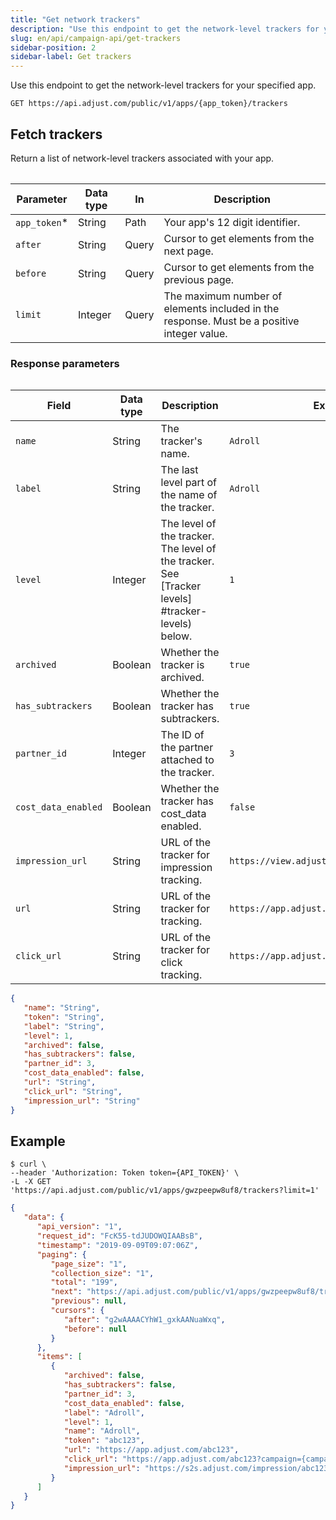 ```yaml
---
title: "Get network trackers"
description: "Use this endpoint to get the network-level trackers for your specified app."
slug: en/api/campaign-api/get-trackers
sidebar-position: 2
sidebar-label: Get trackers
---
```



Use this endpoint to get the network-level trackers for your specified app.

```http title="Endpoint" "/{app_token}/trackers"
GET https://api.adjust.com/public/v1/apps/{app_token}/trackers
```

## Fetch trackers

Return a list of network-level trackers associated with your app.

<Table>

| Parameter     | Data type | In    | Description                                                                                |
| ------------- | --------- | ----- | ------------------------------------------------------------------------------------------ |
| `app_token`\* | String    | Path  | Your app's 12 digit identifier.                                                            |
| `after`       | String    | Query | Cursor to get elements from the next page.                                                 |
| `before`      | String    | Query | Cursor to get elements from the previous page.                                             |
| `limit`       | Integer   | Query | The maximum number of elements included in the response. Must be a positive integer value. |

</Table>

<Pagination />

### Response parameters

<Table search>

| Field               | Data type | Description                                                                                      | Example                                     |
| ------------------- | --------- | ------------------------------------------------------------------------------------------------ | ------------------------------------------- |
| `name`              | String    | The tracker's name.                                                                              | `Adroll`                                    |
| `label`             | String    | The last level part of the name of the tracker.                                                  | `Adroll`                                    |
| `level`             | Integer   | The level of the tracker. The level of the tracker. See [Tracker levels] #tracker-levels) below. | `1`                                         |
| `archived`          | Boolean   | Whether the tracker is archived.                                                                 | `true`                                      |
| `has_subtrackers`   | Boolean   | Whether the tracker has subtrackers.                                                             | `true`                                      |
| `partner_id`        | Integer   | The ID of the partner attached to the tracker.                                                   | `3`                                         |
| `cost_data_enabled` | Boolean   | Whether the tracker has cost_data enabled.                                                       | `false`                                     |
| `impression_url`    | String    | URL of the tracker for impression tracking.                                                      | `https://view.adjust.com/impression/abc123` |
| `url`               | String    | URL of the tracker for tracking.                                                                 | `https://app.adjust.com/abc123`             |
| `click_url`         | String    | URL of the tracker for click tracking.                                                           | `https://app.adjust.com/abc123`             |

</Table>

<TrackerLevels />

```json title="Success response"
{
   "name": "String",
   "token": "String",
   "label": "String",
   "level": 1,
   "archived": false,
   "has_subtrackers": false,
   "partner_id": 3,
   "cost_data_enabled": false,
   "url": "String",
   "click_url": "String",
   "impression_url": "String"
}
```

## Example

```console title="cURL" "gwzpeepw8uf8"
$ curl \
--header 'Authorization: Token token={API_TOKEN}' \
-L -X GET 'https://api.adjust.com/public/v1/apps/gwzpeepw8uf8/trackers?limit=1'
```

```json title="Success response"
{
   "data": {
      "api_version": "1",
      "request_id": "FcK55-tdJUDOWQIAABsB",
      "timestamp": "2019-09-09T09:07:06Z",
      "paging": {
         "page_size": "1",
         "collection_size": "1",
         "total": "199",
         "next": "https://api.adjust.com/public/v1/apps/gwzpeepw8uf8/trackers?after=g2wAAAACYhW1_gxkAANuaWxq&limit=1",
         "previous": null,
         "cursors": {
            "after": "g2wAAAACYhW1_gxkAANuaWxq",
            "before": null
         }
      },
      "items": [
         {
            "archived": false,
            "has_subtrackers": false,
            "partner_id": 3,
            "cost_data_enabled": false,
            "label": "Adroll",
            "level": 1,
            "name": "Adroll",
            "token": "abc123",
            "url": "https://app.adjust.com/abc123",
            "click_url": "https://app.adjust.com/abc123?campaign={campaign_name}&idfa={idfa}&deeplink=http%3A%2F%2Fa.b%2Fc%3Fd%3D1%26e%3D%%MACROS%%",
            "impression_url": "https://s2s.adjust.com/impression/abc123?campaign={campaign_name}&idfa={idfa}&s2s=1"
         }
      ]
   }
}
```
